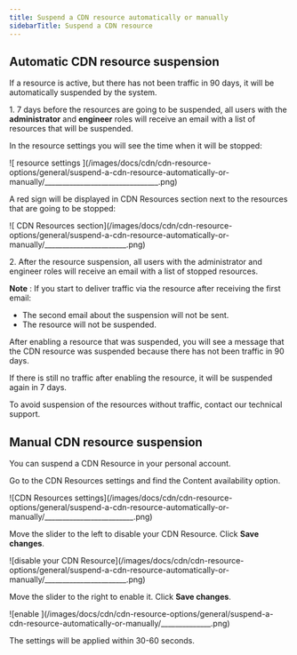 ---
title: Suspend a CDN resource automatically or manually
sidebarTitle: Suspend a CDN resource
---

## Automatic CDN resource suspension

If a resource is active, but there has not been traffic in 90 days, it will be automatically suspended by the system.

1\. 7 days before the resources are going to be suspended, all users with the **administrator** and **engineer** roles will receive an email with a list of resources that will be suspended.

In the resource settings you will see the time when it will be stopped:


<Frame>![ resource settings ](/images/docs/cdn/cdn-resource-options/general/suspend-a-cdn-resource-automatically-or-manually/________________________________.png)</Frame>



A red sign will be displayed in CDN Resources section next to the resources that are going to be stopped:


<Frame>![ CDN Resources section](/images/docs/cdn/cdn-resource-options/general/suspend-a-cdn-resource-automatically-or-manually/_______________________.png)</Frame>



2\. After the resource suspension, all users with the administrator and engineer roles will receive an email with a list of stopped resources.

**Note** : If you start to deliver traffic via the resource after receiving the first email:

  * The second email about the suspension will not be sent.
  * The resource will not be suspended.



After enabling a resource that was suspended, you will see a message that the CDN resource was suspended because there has not been traffic in 90 days.

If there is still no traffic after enabling the resource, it will be suspended again in 7 days.

To avoid suspension of the resources without traffic, contact our technical support.

## Manual CDN resource suspension

You can suspend a CDN Resource in your personal account. 

Go to the CDN Resources settings and find the Content availability option. 


<Frame>![CDN Resources settings](/images/docs/cdn/cdn-resource-options/general/suspend-a-cdn-resource-automatically-or-manually/_________________________.png)</Frame>



Move the slider to the left to disable your CDN Resource. Click **Save changes**.


<Frame>![disable your CDN Resource](/images/docs/cdn/cdn-resource-options/general/suspend-a-cdn-resource-automatically-or-manually/_______________________.png)</Frame>



Move the slider to the right to enable it. Click **Save changes**. 


<Frame>![enable ](/images/docs/cdn/cdn-resource-options/general/suspend-a-cdn-resource-automatically-or-manually/______________.png)</Frame>



The settings will be applied within 30-60 seconds.